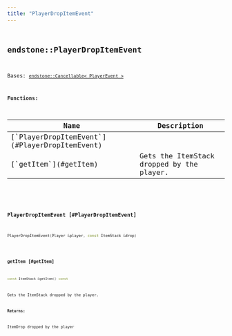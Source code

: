 ```yaml
---
title: "PlayerDropItemEvent"
---
```


## <code className="doc-symbol doc-symbol-class"/> endstone::PlayerDropItemEvent

Bases: [`endstone::Cancellable< PlayerEvent >`](cancellable)
















**Functions:**

<table>
<thead>
   <tr>
      <th>Name</th>
      <th>Description</th>
   </tr>
</thead>
<tbody>
<tr key="classendstone_1_1_player_drop_item_event_1a01a17624816e0ff3d957f3f10102b433">
    <td>[`PlayerDropItemEvent`](#PlayerDropItemEvent)</td>
    <td></td>
</tr>
<tr key="classendstone_1_1_player_drop_item_event_1a40ad469ac2c8a5035ba526833ca3c638">
    <td>[`getItem`](#getItem)</td>
    <td>Gets the ItemStack dropped by the player.</td>
</tr>
</tbody>
</table>

### <code className="doc-symbol doc-symbol-function"/> PlayerDropItemEvent [#PlayerDropItemEvent]

```cpp
PlayerDropItemEvent(Player &player, const ItemStack &drop)
```
### <code className="doc-symbol doc-symbol-function"/> getItem [#getItem]

```cpp
const ItemStack &getItem() const
```

Gets the ItemStack dropped by the player.





**Returns:**

ItemDrop dropped by the player 





        